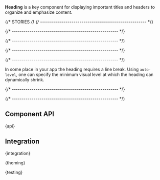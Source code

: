

<Meta of={HeadingStories} />

<StoryHeading of={HeadingStories.Basic} hidden></StoryHeading>

<Banner of={HeadingStories} />

<Lead>**Heading** is a key component for displaying important titles and headers to organize and emphasize content.</Lead>

<Canvas of={HeadingStories.Basic} sourceState="shown" />

<PlaygroundBar of={HeadingStories.Basic}></PlaygroundBar>

{/* STORIES */}
{/* ------------------------------------------------------ */}

<StoryHeading of={HeadingStories.Subtitle}></StoryHeading>

<Canvas of={HeadingStories.Subtitle} />

{/* ------------------------------------------------------ */}

<StoryHeading of={HeadingStories.Levels}></StoryHeading>

<Canvas of={HeadingStories.Levels} />

{/* ------------------------------------------------------ */}

<StoryHeading of={HeadingStories.Colors}></StoryHeading>

<Canvas of={HeadingStories.Colors} />

{/* ------------------------------------------------------ */}

<StoryHeading of={HeadingStories.Spacing}></StoryHeading>

<Canvas of={HeadingStories.Spacing} />

{/* ------------------------------------------------------ */}

<StoryHeading of={HeadingStories.AutoLevel}></StoryHeading>

In some place in your app the heading requires a line break.
Using `auto-level`, one can specify the minimum visual level at which the heading can dynamically shrink.

<Canvas of={HeadingStories.AutoLevel} />

{/* ------------------------------------------------------ */}

<StoryHeading of={HeadingStories.CSSUtilities}></StoryHeading>

<Canvas of={HeadingStories.CSSUtilities} />

{/* ------------------------------------------------------ */}

## Component API


<Markdown>{api}</Markdown>

## Integration


<Markdown>{integration}</Markdown>


<Markdown>{theming}</Markdown>


<Markdown>{testing}</Markdown>

<Footer />
